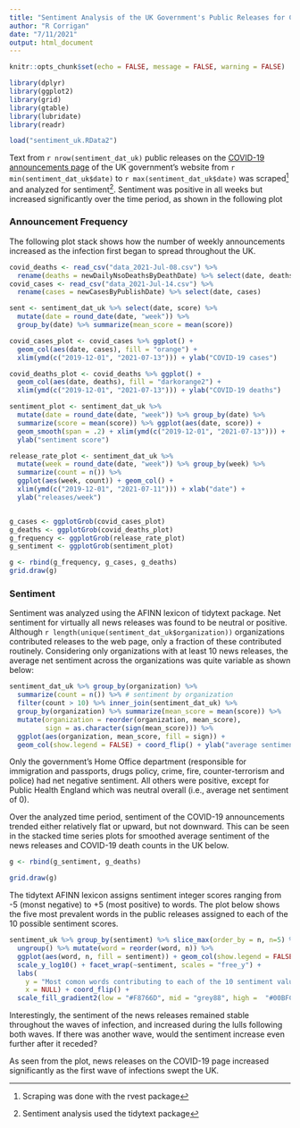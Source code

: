 ```yaml
---
title: "Sentiment Analysis of the UK Government's Public Releases for COVID-19"
author: "R Corrigan"
date: "7/11/2021"
output: html_document
---
```


```r
knitr::opts_chunk$set(echo = FALSE, message = FALSE, warning = FALSE)

library(dplyr)
library(ggplot2)
library(grid)
library(gtable)
library(lubridate)
library(readr)

load("sentiment_uk.RData2")
```

Text from `r nrow(sentiment_dat_uk)` public releases on the [COVID-19 announcements page](https://www.gov.uk/search/all?level_one_taxon=5b7b9532-a775-4bd2-a3aa-6ce380184b6c&content_purpose_supergroup%5B%5D=news_and_communications&order=updated-newest) of the UK government's website from `r min(sentiment_dat_uk$date)` to `r max(sentiment_dat_uk$date)` was scraped^[Scraping was done with the rvest package] and analyzed for sentiment^[Sentiment analysis used the tidytext package]. Sentiment was positive in all weeks but increased significantly over the time period, as shown in the following plot

### Announcement Frequency
The following plot stack shows how the number of weekly announcements increased as the infection first began to spread throughout the UK.

```r
covid_deaths <- read_csv("data_2021-Jul-08.csv") %>% 
  rename(deaths = newDailyNsoDeathsByDeathDate) %>% select(date, deaths) 
covid_cases <- read_csv("data_2021-Jul-14.csv") %>% 
  rename(cases = newCasesByPublishDate) %>% select(date, cases)

sent <- sentiment_dat_uk %>% select(date, score) %>% 
  mutate(date = round_date(date, "week")) %>% 
  group_by(date) %>% summarize(mean_score = mean(score))

covid_cases_plot <- covid_cases %>% ggplot() + 
  geom_col(aes(date, cases), fill = "orange") + 
  xlim(ymd(c("2019-12-01", "2021-07-13"))) + ylab("COVID-19 cases")

covid_deaths_plot <- covid_deaths %>% ggplot() + 
  geom_col(aes(date, deaths), fill = "darkorange2") + 
  xlim(ymd(c("2019-12-01", "2021-07-13"))) + ylab("COVID-19 deaths")

sentiment_plot <- sentiment_dat_uk %>% 
  mutate(date = round_date(date, "week")) %>% group_by(date) %>% 
  summarize(score = mean(score)) %>% ggplot(aes(date, score)) + 
  geom_smooth(span = .2) + xlim(ymd(c("2019-12-01", "2021-07-13"))) +
  ylab("sentiment score")

release_rate_plot <- sentiment_dat_uk %>% 
  mutate(week = round_date(date, "week")) %>% group_by(week) %>% 
  summarize(count = n()) %>% 
  ggplot(aes(week, count)) + geom_col() + 
  xlim(ymd(c("2019-12-01", "2021-07-11"))) + xlab("date") +
  ylab("releases/week")


g_cases <- ggplotGrob(covid_cases_plot)
g_deaths <- ggplotGrob(covid_deaths_plot)
g_frequency <- ggplotGrob(release_rate_plot)
g_sentiment <- ggplotGrob(sentiment_plot)

g <- rbind(g_frequency, g_cases, g_deaths)
grid.draw(g)
```

### Sentiment

Sentiment was analyzed using the AFINN lexicon of tidytext package. Net sentiment for virtually all news releases was found to be neutral or positive. Although `r length(unique(sentiment_dat_uk$organization))` organizations contributed releases to the web page, only a fraction of these contributed routinely. Considering only organizations with at least 10 news releases, the average net sentiment across the organizations was quite variable as shown below:

```r
sentiment_dat_uk %>% group_by(organization) %>% 
  summarize(count = n()) %>% # sentiment by organization
  filter(count > 10) %>% inner_join(sentiment_dat_uk) %>% 
  group_by(organization) %>% summarize(mean_score = mean(score)) %>% 
  mutate(organization = reorder(organization, mean_score), 
         sign = as.character(sign(mean_score))) %>% 
  ggplot(aes(organization, mean_score, fill = sign)) + 
  geom_col(show.legend = FALSE) + coord_flip() + ylab("average sentiment score") 
```

Only the government's Home Office department (responsible for immigration and passports, drugs policy, crime, fire, counter-terrorism and police) had net negative sentiment. All others were positive, except for Public Health England which was neutral overall (i.e., average net sentiment of 0). 

Over the analyzed time period, sentiment of the COVID-19 announcements trended either relatively flat or upward, but not downward. This can be seen in the stacked time series plots for smoothed average sentiment of the news releases and COVID-19 death counts in the UK below. 

```r
g <- rbind(g_sentiment, g_deaths)

grid.draw(g)
```

The tidytext AFINN lexicon assigns sentiment integer scores ranging from -5 (monst negative) to +5 (most positive) to words. The plot below shows the five most prevalent words in the public releases assigned to each of the 10 possible sentiment scores.

```r
sentiment_uk %>% group_by(sentiment) %>% slice_max(order_by = n, n=5) %>% 
  ungroup() %>% mutate(word = reorder(word, n)) %>%
  ggplot(aes(word, n, fill = sentiment)) + geom_col(show.legend = FALSE) + 
  scale_y_log10() + facet_wrap(~sentiment, scales = "free_y") + 
  labs(
    y = "Most comon words contributing to each of the 10 sentiment values", 
    x = NULL) + coord_flip() + 
  scale_fill_gradient2(low = "#F8766D", mid = "grey88", high =  "#00BFC5")

```


Interestingly, the sentiment of the news releases remained stable throughout the waves of infection, and increased during the lulls following both waves. If there was another wave, would the sentiment increase even further after it receded?

As seen from the plot, news releases on the COVID-19 page increased significantly as the first wave of infections swept the UK. 
